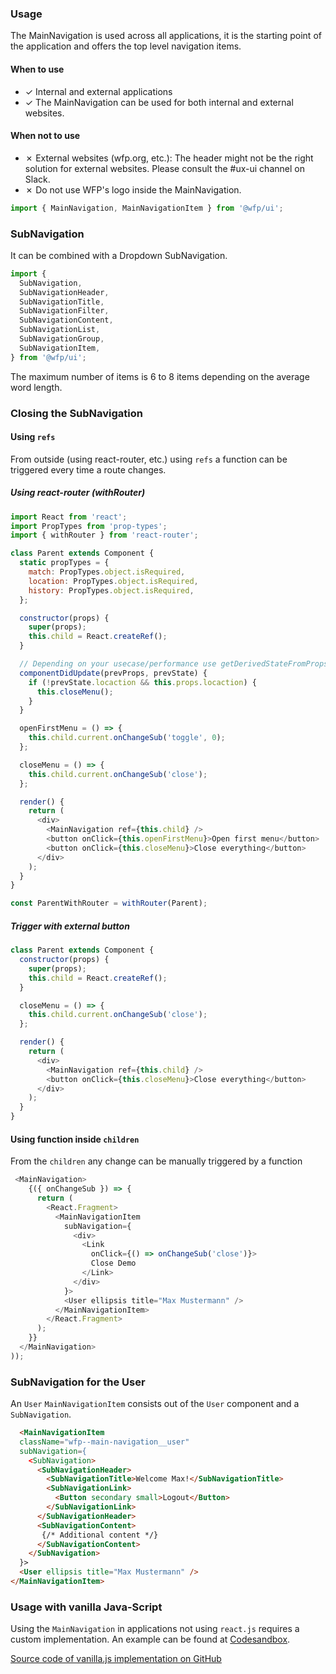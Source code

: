 
### Usage

The MainNavigation is used across all applications, it is the starting point of the application and offers the top level navigation items.


#### When to use

- ✓ Internal and external applications
- ✓ The MainNavigation can be used for both internal and external websites.

#### When not to use

- ✗ External websites (wfp.org, etc.): The header might not be the right solution for external websites. Please consult the #ux-ui channel on Slack.
- ✗ Do not use WFP's logo inside the MainNavigation.

```js
import { MainNavigation, MainNavigationItem } from '@wfp/ui';
```

### SubNavigation

It can be combined with a Dropdown SubNavigation.

```js
import {
  SubNavigation,
  SubNavigationHeader,
  SubNavigationTitle,
  SubNavigationFilter,
  SubNavigationContent,
  SubNavigationList,
  SubNavigationGroup,
  SubNavigationItem,
} from '@wfp/ui';
```

The maximum number of items is 6 to 8 items depending on the average word length.

### Closing the SubNavigation

#### Using `refs`

From outside (using react-router, etc.) using `refs` a function can be triggered every time a route changes.

##### Using react-router (withRouter)

```js
import React from 'react';
import PropTypes from 'prop-types';
import { withRouter } from 'react-router';

class Parent extends Component {
  static propTypes = {
    match: PropTypes.object.isRequired,
    location: PropTypes.object.isRequired,
    history: PropTypes.object.isRequired,
  };

  constructor(props) {
    super(props);
    this.child = React.createRef();
  }

  // Depending on your usecase/performance use getDerivedStateFromProps instead
  componentDidUpdate(prevProps, prevState) {
    if (!prevState.locaction && this.props.locaction) {
      this.closeMenu();
    }
  }

  openFirstMenu = () => {
    this.child.current.onChangeSub('toggle', 0);
  };

  closeMenu = () => {
    this.child.current.onChangeSub('close');
  };

  render() {
    return (
      <div>
        <MainNavigation ref={this.child} />
        <button onClick={this.openFirstMenu}>Open first menu</button>
        <button onClick={this.closeMenu}>Close everything</button>
      </div>
    );
  }
}

const ParentWithRouter = withRouter(Parent);
```

##### Trigger with external button

```js
class Parent extends Component {
  constructor(props) {
    super(props);
    this.child = React.createRef();
  }

  closeMenu = () => {
    this.child.current.onChangeSub('close');
  };

  render() {
    return (
      <div>
        <MainNavigation ref={this.child} />
        <button onClick={this.closeMenu}>Close everything</button>
      </div>
    );
  }
}
```

#### Using function inside `children`

From the `children` any change can be manually triggered by a function

```js
 <MainNavigation>
    {({ onChangeSub }) => {
      return (
        <React.Fragment>
          <MainNavigationItem
            subNavigation={
              <div>
                <Link
                  onClick={() => onChangeSub('close')}>
                  Close Demo
                </Link>
              </div>
            }>
            <User ellipsis title="Max Mustermann" />
          </MainNavigationItem>
        </React.Fragment>
      );
    }}
  </MainNavigation>
));
```

### SubNavigation for the User

An `User` `MainNavigationItem` consists out of the `User` component and a `SubNavigation`.

```html
  <MainNavigationItem
  className="wfp--main-navigation__user"
  subNavigation={
    <SubNavigation>
      <SubNavigationHeader>
        <SubNavigationTitle>Welcome Max!</SubNavigationTitle>
        <SubNavigationLink>
          <Button secondary small>Logout</Button>
        </SubNavigationLink>
      </SubNavigationHeader>
      <SubNavigationContent>
       {/* Additional content */}
      </SubNavigationContent>
    </SubNavigation>
  }>
  <User ellipsis title="Max Mustermann" />
</MainNavigationItem>
```

### Usage with vanilla Java-Script

Using the `MainNavigation` in applications not using `react.js` requires a custom implementation. An example can be found at [Codesandbox](https://codesandbox.io/s/mainnavigation-vanillajs-en5r4).

[Source code of vanilla.js implementation on GitHub](https://github.com/wfp/ui/blob/master/src/components/MainNavigation/main-navigation.js)

